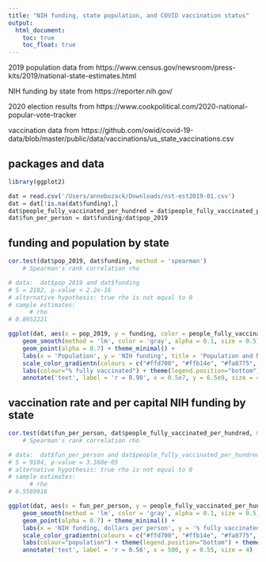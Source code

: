 ```yaml
---
title: "NIH funding, state population, and COVID vaccination status"
output:
  html_document:
    toc: true
    toc_float: true
---
```


2019 population data from https://www.census.gov/newsroom/press-kits/2019/national-state-estimates.html

NIH funding by state from https://reporter.nih.gov/

2020 election results from https://www.cookpolitical.com/2020-national-popular-vote-tracker

vaccination data from https://github.com/owid/covid-19-data/blob/master/public/data/vaccinations/us_state_vaccinations.csv

## packages and data

```r
library(ggplot2)

dat = read.csv('/Users/annebozack/Downloads/nst-est2019-01.csv')
dat = dat[!is.na(dat$funding),]
dat$people_fully_vaccinated_per_hundred = dat$people_fully_vaccinated_per_hundred/100
dat$fun_per_person = dat$funding/dat$pop_2019
```

## funding and population by state
```r
cor.test(dat$pop_2019, dat$funding, method = 'spearman')
	# Spearman's rank correlation rho

# data:  dat$pop_2019 and dat$funding
# S = 2182, p-value < 2.2e-16
# alternative hypothesis: true rho is not equal to 0
# sample estimates:
      # rho 
# 0.8952221 

ggplot(dat, aes(x = pop_2019, y = funding, color = people_fully_vaccinated_per_hundred)) + 
	geom_smooth(method = 'lm', color = 'gray', alpha = 0.1, size = 0.5) +
	geom_point(alpha = 0.7) + theme_minimal() + 
	labs(x = 'Population', y = 'NIH funding', title = 'Population and NIH funding by state') + 
	scale_color_gradientn(colours = c("#ffd700", "#ffb14e", "#fa8775", "#ea5f94", "#cd34b5", "#9d02d7", "#0000ff")) + 
	labs(colour="% fully vaccinated") + theme(legend.position="bottom") + 
	annotate('text', label = 'r = 0.90', x = 0.5e7, y = 6.5e9, size = 4) 
```

## vaccination rate and per capital NIH funding by state
```r
cor.test(dat$fun_per_person, dat$people_fully_vaccinated_per_hundred, method = 'spearman')
	# Spearman's rank correlation rho

# data:  dat$fun_per_person and dat$people_fully_vaccinated_per_hundred
# S = 9184, p-value = 3.368e-05
# alternative hypothesis: true rho is not equal to 0
# sample estimates:
      # rho 
# 0.5589916 

ggplot(dat, aes(x = fun_per_person, y = people_fully_vaccinated_per_hundred, color = pop_2019)) + 
	geom_smooth(method = 'lm', color = 'gray', alpha = 0.1, size = 0.5) +
	geom_point(alpha = 0.7) + theme_minimal() + 
	labs(x = 'NIH funding, dollars per person', y = '% fully vaccinated', title = 'Vaccination rate and NIH funding by state') + 
	scale_color_gradientn(colours = c("#ffd700", "#ffb14e", "#fa8775", "#ea5f94", "#cd34b5", "#9d02d7", "#0000ff")) + 
	labs(colour="population") + theme(legend.position="bottom") + theme(legend.text=element_text(size=7)) +
	annotate('text', label = 'r = 0.56', x = 500, y = 0.55, size = 4) 
```

